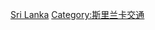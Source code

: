 {{commonscat|Aviation in Sri Lanka}}
[[Category:亚洲各国航空|Sri Lanka]]
[[Category:斯里兰卡交通|Category:斯里兰卡交通]]